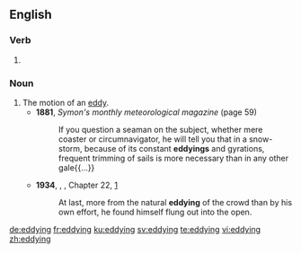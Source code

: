 ==English==

===Verb===
{{head|en|present participle}}

# {{present participle of|eddy|lang=en|nocat=1}}

===Noun===
{{en-noun}}

# The motion of an [[eddy]].
#* '''1881''', ''Symon's monthly meteorological magazine'' (page 59)
#*: If you question a seaman on the subject, whether mere coaster or circumnavigator, he will tell you that in a snow-storm, because of its constant '''eddyings''' and gyrations, frequent trimming of sails is more necessary than in any other gale{{...}}
#* '''1934''', {{w|George Orwell}}, ''{{w|Burmese Days}}'', Chapter 22, [http://www.gutenberg.net.au/ebooks02/0200051h.html]
#*: At last, more from the natural '''eddying''' of the crowd than by his own effort, he found himself flung out into the open.

[[de:eddying]]
[[fr:eddying]]
[[ku:eddying]]
[[sv:eddying]]
[[te:eddying]]
[[vi:eddying]]
[[zh:eddying]]